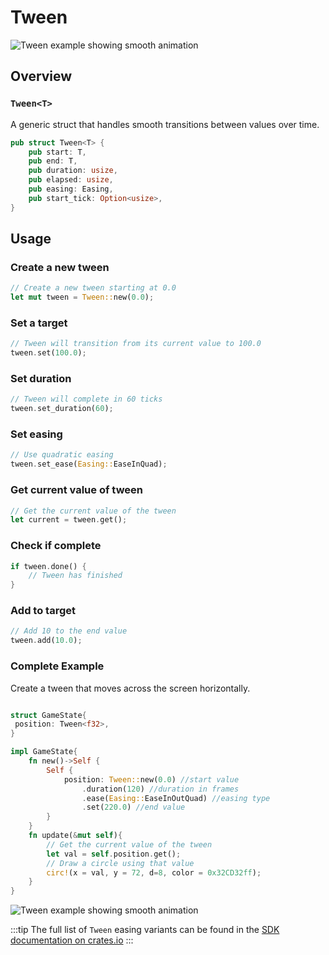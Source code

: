 # Tween

![Tween example showing smooth animation](/tween-example.gif)

## Overview

### `Tween<T>`

A generic struct that handles smooth transitions between values over time.

```rs
pub struct Tween<T> {
    pub start: T,
    pub end: T,
    pub duration: usize,
    pub elapsed: usize,
    pub easing: Easing,
    pub start_tick: Option<usize>,
}
```

## Usage

### Create a new tween

```rs
// Create a new tween starting at 0.0
let mut tween = Tween::new(0.0);
```

### Set a target

```rs
// Tween will transition from its current value to 100.0
tween.set(100.0);
```

### Set duration

```rs
// Tween will complete in 60 ticks
tween.set_duration(60);
```

### Set easing

```rs
// Use quadratic easing
tween.set_ease(Easing::EaseInQuad);
```

### Get current value of tween

```rs
// Get the current value of the tween
let current = tween.get();
```

### Check if complete

```rs
if tween.done() {
    // Tween has finished
}
```

### Add to target

```rs
// Add 10 to the end value
tween.add(10.0);
```

### Complete Example

Create a tween that moves across the screen horizontally.

```rs

struct GameState{
 position: Tween<f32>,
}

impl GameState{
    fn new()->Self {
        Self {
            position: Tween::new(0.0) //start value
                .duration(120) //duration in frames
                .ease(Easing::EaseInOutQuad) //easing type
                .set(220.0) //end value
        }
    }
    fn update(&mut self){
        // Get the current value of the tween
        let val = self.position.get();
        // Draw a circle using that value
        circ!(x = val, y = 72, d=8, color = 0x32CD32ff);
    }
}

```

![Tween example showing smooth animation](/tween-example.gif)

:::tip
The full list of `Tween` easing variants can be found in the [SDK documentation on crates.io](https://docs.rs/turbo-genesis-sdk/latest/turbo_genesis_sdk/tween/enum.Easing.html#variants)
:::

